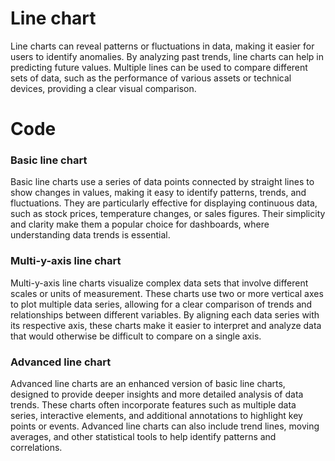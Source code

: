 
# Line chart

Line charts can reveal patterns or fluctuations in data, making it easier for users to identify anomalies. By analyzing past trends, line charts can help in predicting future values. Multiple lines can be used to compare different sets of data, such as the performance of various assets or technical devices, providing a clear visual comparison.

# Code

### Basic line chart
Basic line charts use a series of data points connected by straight lines to show changes in values, making it easy to identify patterns, trends, and fluctuations. They are particularly effective for displaying continuous data, such as stock prices, temperature changes, or sales figures. Their simplicity and clarity make them a popular choice for dashboards, where understanding data trends is essential.
<EchartsLineSimplePlayground height="40rem" />

### Multi-y-axis line chart
Multi-y-axis line charts visualize complex data sets that involve different scales or units of measurement. These charts use two or more vertical axes to plot multiple data series, allowing for a clear comparison of trends and relationships between different variables. By aligning each data series with its respective axis, these charts make it easier to interpret and analyze data that would otherwise be difficult to compare on a single axis.
<EchartsLineMultipleYAxisPlayground height="40rem" />

### Advanced line chart
Advanced line charts are an enhanced version of basic line charts, designed to provide deeper insights and more detailed analysis of data trends. These charts often incorporate features such as multiple data series, interactive elements, and additional annotations to highlight key points or events. Advanced line charts can also include trend lines, moving averages, and other statistical tools to help identify patterns and correlations.
<EchartsLineAdvancedPlayground height="40rem" />
